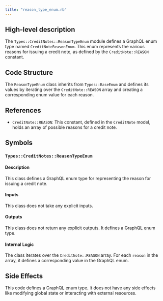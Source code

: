 ```yaml
---
title: "reason_type_enum.rb"
---
```


## High-level description
The `Types::CreditNotes::ReasonTypeEnum` module defines a GraphQL enum type named `CreditNoteReasonEnum`. This enum represents the various reasons for issuing a credit note, as defined by the `CreditNote::REASON` constant.

## Code Structure
The `ReasonTypeEnum` class inherits from `Types::BaseEnum` and defines its values by iterating over the `CreditNote::REASON` array and creating a corresponding enum value for each reason.

## References
- `CreditNote::REASON`: This constant, defined in the `CreditNote` model, holds an array of possible reasons for a credit note.

## Symbols

### `Types::CreditNotes::ReasonTypeEnum`
#### Description
This class defines a GraphQL enum type for representing the reason for issuing a credit note.

#### Inputs
This class does not take any explicit inputs.

#### Outputs
This class does not return any explicit outputs. It defines a GraphQL enum type.

#### Internal Logic
The class iterates over the `CreditNote::REASON` array. For each `reason` in the array, it defines a corresponding value in the GraphQL enum.

## Side Effects
This code defines a GraphQL enum type. It does not have any side effects like modifying global state or interacting with external resources.

